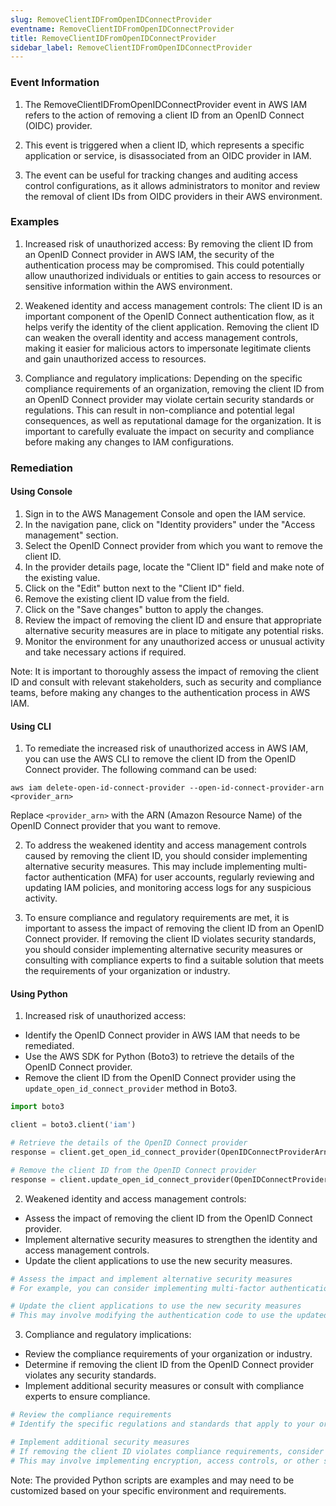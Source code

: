 ```yaml
--- 
slug: RemoveClientIDFromOpenIDConnectProvider
eventname: RemoveClientIDFromOpenIDConnectProvider
title: RemoveClientIDFromOpenIDConnectProvider
sidebar_label: RemoveClientIDFromOpenIDConnectProvider
---
```

                       
### Event Information

1. The RemoveClientIDFromOpenIDConnectProvider event in AWS IAM refers to the action of removing a client ID from an OpenID Connect (OIDC) provider.

2. This event is triggered when a client ID, which represents a specific application or service, is disassociated from an OIDC provider in IAM.

3. The event can be useful for tracking changes and auditing access control configurations, as it allows administrators to monitor and review the removal of client IDs from OIDC providers in their AWS environment.


### Examples

1. Increased risk of unauthorized access: By removing the client ID from an OpenID Connect provider in AWS IAM, the security of the authentication process may be compromised. This could potentially allow unauthorized individuals or entities to gain access to resources or sensitive information within the AWS environment.

2. Weakened identity and access management controls: The client ID is an important component of the OpenID Connect authentication flow, as it helps verify the identity of the client application. Removing the client ID can weaken the overall identity and access management controls, making it easier for malicious actors to impersonate legitimate clients and gain unauthorized access to resources.

3. Compliance and regulatory implications: Depending on the specific compliance requirements of an organization, removing the client ID from an OpenID Connect provider may violate certain security standards or regulations. This can result in non-compliance and potential legal consequences, as well as reputational damage for the organization. It is important to carefully evaluate the impact on security and compliance before making any changes to IAM configurations.

### Remediation

#### Using Console

1. Sign in to the AWS Management Console and open the IAM service.
2. In the navigation pane, click on "Identity providers" under the "Access management" section.
3. Select the OpenID Connect provider from which you want to remove the client ID.
4. In the provider details page, locate the "Client ID" field and make note of the existing value.
5. Click on the "Edit" button next to the "Client ID" field.
6. Remove the existing client ID value from the field.
7. Click on the "Save changes" button to apply the changes.
8. Review the impact of removing the client ID and ensure that appropriate alternative security measures are in place to mitigate any potential risks.
9. Monitor the environment for any unauthorized access or unusual activity and take necessary actions if required.

Note: It is important to thoroughly assess the impact of removing the client ID and consult with relevant stakeholders, such as security and compliance teams, before making any changes to the authentication process in AWS IAM.

#### Using CLI

1. To remediate the increased risk of unauthorized access in AWS IAM, you can use the AWS CLI to remove the client ID from the OpenID Connect provider. The following command can be used:

```
aws iam delete-open-id-connect-provider --open-id-connect-provider-arn <provider_arn>
```

Replace `<provider_arn>` with the ARN (Amazon Resource Name) of the OpenID Connect provider that you want to remove.

2. To address the weakened identity and access management controls caused by removing the client ID, you should consider implementing alternative security measures. This may include implementing multi-factor authentication (MFA) for user accounts, regularly reviewing and updating IAM policies, and monitoring access logs for any suspicious activity.

3. To ensure compliance and regulatory requirements are met, it is important to assess the impact of removing the client ID from an OpenID Connect provider. If removing the client ID violates security standards, you should consider implementing alternative security measures or consulting with compliance experts to find a suitable solution that meets the requirements of your organization or industry.

#### Using Python

1. Increased risk of unauthorized access:
- Identify the OpenID Connect provider in AWS IAM that needs to be remediated.
- Use the AWS SDK for Python (Boto3) to retrieve the details of the OpenID Connect provider.
- Remove the client ID from the OpenID Connect provider using the `update_open_id_connect_provider` method in Boto3.

```python
import boto3

client = boto3.client('iam')

# Retrieve the details of the OpenID Connect provider
response = client.get_open_id_connect_provider(OpenIDConnectProviderArn='arn:aws:iam::123456789012:oidc-provider/oidc-provider-name')

# Remove the client ID from the OpenID Connect provider
response = client.update_open_id_connect_provider(OpenIDConnectProviderArn='arn:aws:iam::123456789012:oidc-provider/oidc-provider-name', RemoveClientID=True)
```

2. Weakened identity and access management controls:
- Assess the impact of removing the client ID from the OpenID Connect provider.
- Implement alternative security measures to strengthen the identity and access management controls.
- Update the client applications to use the new security measures.

```python
# Assess the impact and implement alternative security measures
# For example, you can consider implementing multi-factor authentication (MFA) or integrating with a different identity provider.

# Update the client applications to use the new security measures
# This may involve modifying the authentication code to use the updated OpenID Connect provider or integrating with the new identity provider.
```

3. Compliance and regulatory implications:
- Review the compliance requirements of your organization or industry.
- Determine if removing the client ID from the OpenID Connect provider violates any security standards.
- Implement additional security measures or consult with compliance experts to ensure compliance.

```python
# Review the compliance requirements
# Identify the specific regulations and standards that apply to your organization, such as PCI DSS or HIPAA.

# Implement additional security measures
# If removing the client ID violates compliance requirements, consider implementing alternative security measures to ensure compliance.
# This may involve implementing encryption, access controls, or other security controls as required by the relevant regulations.
```

Note: The provided Python scripts are examples and may need to be customized based on your specific environment and requirements.


 